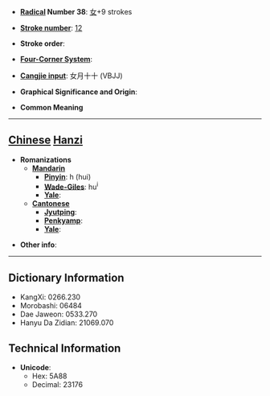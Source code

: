 * '''[[Wiktionary:Chinese radical index| Radical]] Number 38''': [[Wiktionary:Chinese radical index 女|女]]+9 strokes

* '''[[Wiktionary:Chinese total strokes index|Stroke number]]''': [[Wiktionary:Chinese total strokes index 12|12]]

* '''Stroke order''': 

* '''[[Wiktionary:Chinese four corner index|Four-Corner System]]''': 

* '''[[Wiktionary:Chinese Cangjie index|Cangjie input]]''': 女月十十 (VBJJ)

* '''Graphical Significance and Origin''': 

* '''Common Meaning'''

----

== [[Chinese]] [[Hanzi]] ==

* '''Romanizations'''
** '''[[Mandarin]]'''
*** '''[[Pinyin]]''': h (hui)
*** '''[[Wade-Giles]]''': hu<sup>i</sup>
*** '''[[Yale]]''': 
** '''[[Cantonese]]'''
*** '''[[Jyutping]]''':
*** '''[[Penkyamp]]''': 
*** '''[[Yale]]''': 

* '''Other info''': 

----

== Dictionary Information ==

* KangXi: 0266.230
* Morobashi: 06484
* Dae Jaweon: 0533.270
* Hanyu Da Zidian: 21069.070

== Technical Information ==

* '''Unicode''':
** Hex: 5A88
** Decimal: 23176
